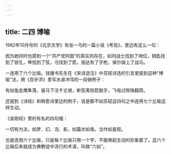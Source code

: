 ```yaml
---
---
---
```

title: 二四 博喻
---






1982年10月号的《北京文学》有张一弓的一篇小说《考验》，里边有这么一句：

因为她同时也感到一个“共产党阿囡”的真实的存在，如同战士找到了哨位，钥匙找到了锁孔，琴找到了弦，弓找到了箭，丽达有了手枪，保尔骑上了战马。

一连用了六个比喻。钱锺书先生在《宋诗选注》中苏轼诗选的引言里提到这种“博喻”法，用《百步洪》里写水波冲泻的一段做例子：

有如兔走鹰隼落，骏马下注千丈坡，断弦离柱箭脱手，飞电过隙珠翻荷。

还提到《诗经》和韩愈诗里边的例子，说是都不如苏轼这四句之中连用七个比喻这样生动。

《金刚经》里的有名的四句偈：

一切有为法，如梦、幻、泡、影，如露亦如电，当作如是观。

也是连用六个比喻，只是每个比喻只用一个字，不能唤起生动的形象罢了。这六个比喻后来就成为佛教徒中流行的术语，叫做“六如”。